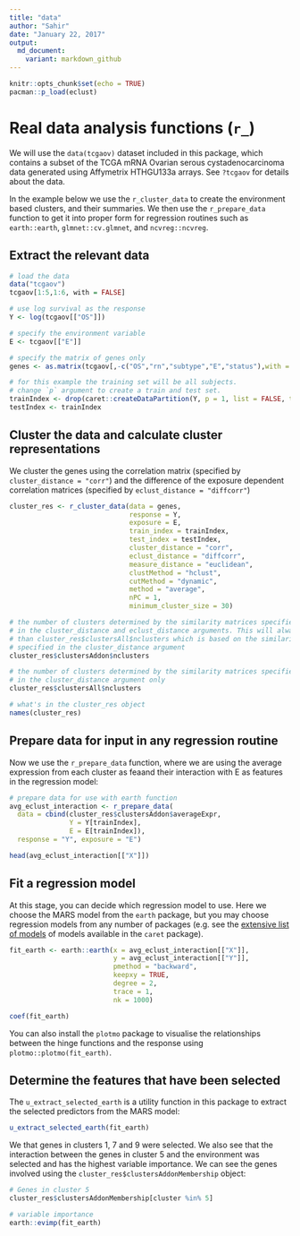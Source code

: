 ```yaml
---
title: "data"
author: "Sahir"
date: "January 22, 2017"
output:
  md_document:
    variant: markdown_github
---
```


```r
knitr::opts_chunk$set(echo = TRUE)
pacman::p_load(eclust)
```

# Real data analysis functions (`r_`)

We will use the `data(tcgaov)` dataset included in this package, which contains a subset of the TCGA mRNA Ovarian serous cystadenocarcinoma data generated using Affymetrix HTHGU133a arrays. See `?tcgaov` for details about the data.  

In the example below we use the `r_cluster_data` to create the environment based clusters, and their summaries. We then use the `r_prepare_data` function to get it into proper form for regression routines such as `earth::earth`, `glmnet::cv.glmnet`, and `ncvreg::ncvreg`.

## Extract the relevant data

```r
# load the data
data("tcgaov")
tcgaov[1:5,1:6, with = FALSE]

# use log survival as the response
Y <- log(tcgaov[["OS"]])

# specify the environment variable
E <- tcgaov[["E"]]

# specify the matrix of genes only
genes <- as.matrix(tcgaov[,-c("OS","rn","subtype","E","status"),with = FALSE])

# for this example the training set will be all subjects.
# change `p` argument to create a train and test set.
trainIndex <- drop(caret::createDataPartition(Y, p = 1, list = FALSE, times = 1))
testIndex <- trainIndex
```


## Cluster the data and calculate cluster representations

We cluster the genes using the correlation matrix (specified by `cluster_distance = "corr"`) and the difference of the exposure dependent correlation matrices (specified by `eclust_distance = "diffcorr"`)

```r
cluster_res <- r_cluster_data(data = genes,
                              response = Y,
                              exposure = E,
                              train_index = trainIndex,
                              test_index = testIndex,
                              cluster_distance = "corr",
                              eclust_distance = "diffcorr",
                              measure_distance = "euclidean",
                              clustMethod = "hclust",
                              cutMethod = "dynamic",
                              method = "average",
                              nPC = 1,
                              minimum_cluster_size = 30)

# the number of clusters determined by the similarity matrices specified
# in the cluster_distance and eclust_distance arguments. This will always be larger
# than cluster_res$clustersAll$nclusters which is based on the similarity matrix
# specified in the cluster_distance argument
cluster_res$clustersAddon$nclusters

# the number of clusters determined by the similarity matrices specified
# in the cluster_distance argument only
cluster_res$clustersAll$nclusters

# what's in the cluster_res object
names(cluster_res)
```

## Prepare data for input in any regression routine

Now we use the `r_prepare_data` function, where we are using the average expression from each cluster as feaand their interaction with E as features in the regression model:

```r
# prepare data for use with earth function
avg_eclust_interaction <- r_prepare_data(
  data = cbind(cluster_res$clustersAddon$averageExpr, 
               Y = Y[trainIndex],
               E = E[trainIndex]),
  response = "Y", exposure = "E")

head(avg_eclust_interaction[["X"]])
```


## Fit a regression model

At this stage, you can decide which regression model to use. Here we choose the MARS model from the `earth` package, but you may choose regression models from any number of packages (e.g. see the [extensive list of models](https://topepo.github.io/caret/available-models.html) of models available in the `caret` package).

```r
fit_earth <- earth::earth(x = avg_eclust_interaction[["X"]], 
                          y = avg_eclust_interaction[["Y"]], 
                          pmethod = "backward", 
                          keepxy = TRUE, 
                          degree = 2, 
                          trace = 1, 
                          nk = 1000)

coef(fit_earth)
```

You can also install the `plotmo` package to visualise the relationships between the hinge functions and the response using `plotmo::plotmo(fit_earth)`. 

## Determine the features that have been selected

The `u_extract_selected_earth` is a utility function in this package to extract the selected predictors from the MARS model: 
```r
u_extract_selected_earth(fit_earth)
```

We that genes in clusters 1, 7 and 9 were selected. We also see that the interaction between the genes in cluster 5 and the environment was selected and has the highest variable importance. We can see the genes involved using the `cluster_res$clustersAddonMembership` object: 

```r
# Genes in cluster 5
cluster_res$clustersAddonMembership[cluster %in% 5]

# variable importance
earth::evimp(fit_earth)
```

